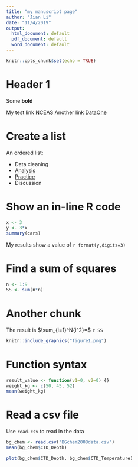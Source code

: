 ```yaml
---
title: "my manuscript page"
author: "Jian Li"
date: "11/4/2019"
output:
  html_document: default
  pdf_document: default
  word_document: default
---
```




```r
knitr::opts_chunk$set(echo = TRUE)
```

# Header 1
Some **bold**

My test link [NCEAS](http://www.nceas.ucsb.edu)
Another link [DataOne](http://www.dataone.org)

# Create a list

An ordered list:

- Data cleaning
- [Analysis](EX01.html)
- [Practice](plotting.html)
- Discussion


# Show an in-line R code
```r
x <- 3
y <- 3*x
summary(cars)
```
My results show a value of `r format(y,digits=3)`

# Find a sum of squares
```r
n <- 1:9
SS <- sum(n*n)
```

# Another chunk
The result is $\sum_{i=1}^N{i^2}=$ `r SS`

```r
knitr::include_graphics("figure1.png")
```

# Function syntax
```r
result_value <- function(v1=0, v2=0) {}
weight_kg <- c(50, 45, 52)
mean(weight_kg)
```

# Read a csv file

Use `read.csv` to read in the data
```r
bg_chem <- read.csv("BGchem2008data.csv")
mean(bg_chem$CTD_Depth)
```

```r
plot(bg_chem$CTD_Depth, bg_chem$CTD_Temperature)
```


